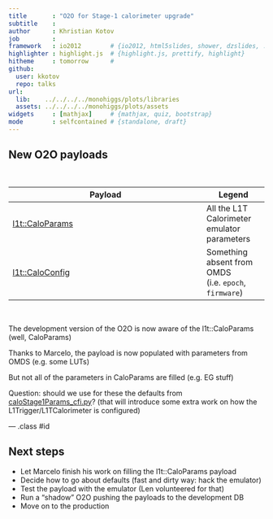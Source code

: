 ```yaml
---
title       : "O2O for Stage-1 calorimeter upgrade"
subtitle    : 
author      : Khristian Kotov
job         : 
framework   : io2012        # {io2012, html5slides, shower, dzslides, ...}
highlighter : highlight.js  # {highlight.js, prettify, highlight}
hitheme     : tomorrow      # 
github:
  user: kkotov 
  repo: talks
url:
  lib:    ../../../../monohiggs/plots/libraries
  assets: ../../../../monohiggs/plots/assets
widgets     : [mathjax]     # {mathjax, quiz, bootstrap}
mode        : selfcontained # {standalone, draft}
---
```


## New O2O payloads

<br>

Payload                                                                                                           | Legend
------------------------------------------------------------------------------------------------------------------|-------------------------------------
[l1t::CaloParams](https://github.com/cms-sw/cmssw/blob/CMSSW_7_4_X/CondFormats/L1TObjects/interface/CaloParams.h) | All the L1T Calorimeter emulator parameters
[l1t::CaloConfig](https://github.com/cms-sw/cmssw/blob/CMSSW_7_4_X/CondFormats/L1TObjects/interface/CaloConfig.h) | Something absent from OMDS (i.e. `epoch`, `firmware`)

<br>

The development version of the O2O is now aware of the l1t::CaloParams (well, CaloParams)

Thanks to Marcelo, the payload is now populated with parameters from OMDS (e.g. some LUTs)

But not all of the parameters in CaloParams are filled (e.g. EG stuff)

Question: should we use for these the defaults from [caloStage1Params_cfi.py](https://github.com/cms-sw/cmssw/blob/CMSSW_7_4_X/L1Trigger/L1TCalorimeter/python/caloStage1Params_cfi.py)?
(that will introduce some extra work on how the L1Trigger/L1TCalorimeter is configured)

--- .class #id

## Next steps

* Let Marcelo finish his work on filling the l1t::CaloParams payload
* Decide how to go about defaults (fast and dirty way: hack the emulator)
* Test the payload with the emulator (Len volunteered for that)
* Run a "shadow" O2O pushing the payloads to the development DB
* Move on to the production


